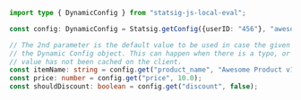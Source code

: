 ```typescript
import type { DynamicConfig } from "statsig-js-local-eval";

const config: DynamicConfig = Statsig.getConfig({userID: "456"}, "awesome_product_details");

// The 2nd parameter is the default value to be used in case the given parameter name does not exist on
// the Dynamic Config object. This can happen when there is a typo, or when the user is offline and the
// value has not been cached on the client.
const itemName: string = config.get("product_name", "Awesome Product v1");
const price: number = config.get("price", 10.0);
const shouldDiscount: boolean = config.get("discount", false);
```
